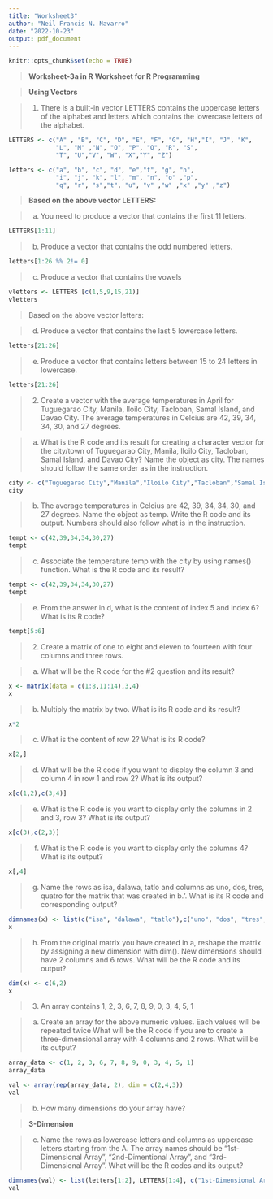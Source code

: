 ```yaml
---
title: "Worksheet3"
author: "Neil Francis N. Navarro"
date: "2022-10-23"
output: pdf_document
---
```


```r
knitr::opts_chunk$set(echo = TRUE)
```

>**Worksheet-3a in R**
>**Worksheet for R Programming**


>**Using Vectors**

>1. There is a built-in vector LETTERS contains the uppercase letters of the alphabet
>and letters which contains the lowercase letters of the alphabet.

```r
LETTERS <- c("A" , "B", "C", "D", "E", "F", "G", "H","I", "J", "K",
             "L", "M" ,"N", "O", "P", "Q", "R", "S",
             "T", "U","V", "W", "X","Y", "Z")

letters <- c("a", "b", "c", "d", "e","f", "g", "h",
             "i", "j", "k", "l", "m", "n", "o" ,"p",
             "q", "r", "s","t", "u", "v" ,"w" ,"x" ,"y" ,"z")
```

>**Based on the above vector LETTERS:**

>a. You need to produce a vector that contains the first 11 letters.

```r
LETTERS[1:11]
```
>b. Produce a vector that contains the odd numbered letters.

```r
letters[1:26 %% 2!= 0]
```

>c. Produce a vector that contains the vowels

```r
vletters <- LETTERS [c(1,5,9,15,21)]
vletters
```
>Based on the above vector letters:


>d. Produce a vector that contains the last 5 lowercase letters.

```r
letters[21:26]
```
>e. Produce a vector that contains letters between 15 to 24 letters in lowercase.

```r
letters[21:26]
```

>2. Create a vector with the average temperatures in April for Tuguegarao City, Manila,
>Iloilo City, Tacloban, Samal Island, and Davao City. The average temperatures in
>Celcius are 42, 39, 34, 34, 30, and 27 degrees.

>a. What is the R code and its result for creating a character vector for the city/town of
>Tuguegarao City, Manila, Iloilo City, Tacloban, Samal Island, and Davao City? Name the
>object as city. The names should follow the same order as in the instruction.

```r
city <- c("Tuguegarao City","Manila","Iloilo City","Tacloban","Samal Island","Davao City")
city
```

>b. The average temperatures in Celcius are 42, 39, 34, 34, 30, and 27 degrees.
>Name the object as temp. Write the R code and its output. Numbers should also follow what
>is in the instruction.

```r
tempt <- c(42,39,34,34,30,27)
tempt
```
>c. Associate the temperature temp with the city by using names() function. What is
>the R code and its result?

```r
tempt <- c(42,39,34,34,30,27)
tempt
```
>e. From the answer in d, what is the content of index 5 and index 6? What is its R code?

```r
tempt[5:6]
```


>2. Create a matrix of one to eight and eleven to fourteen with four columns and three
>rows.

>a. What will be the R code for the #2 question and its result?

```r
x <- matrix(data = c(1:8,11:14),3,4)
x
```

>b. Multiply the matrix by two. What is its R code and its result?

```r
x*2
```
>c. What is the content of row 2? What is its R code?

```r
x[2,]
```
>d. What will be the R code if you want to display the column 3 and column 4 in row 1
>and row 2? What is its output?

```r
x[c(1,2),c(3,4)]
```
>e. What is the R code is you want to display only the columns in 2 and 3, row 3? What
>is its output?

```r
x[c(3),c(2,3)]
```
>f. What is the R code is you want to display only the columns 4? What is its output?

```r
x[,4]
```
>g. Name the rows as isa, dalawa, tatlo and columns as uno, dos, tres, quatro
>for the matrix that was created in b.‘. What is its R code and corresponding output?

```r
dimnames(x) <- list(c("isa", "dalawa", "tatlo"),c("uno", "dos", "tres", "quatro"))
x
```
>h. From the original matrix you have created in a, reshape the matrix by assigning a
>new dimension with dim(). New dimensions should have 2 columns and 6 rows. What will
>be the R code and its output?

```r
dim(x) <- c(6,2)
x
```

>3. An array contains 1, 2, 3, 6, 7, 8, 9, 0, 3, 4, 5, 1

>a. Create an array for the above numeric values. Each values will be repeated twice
>What will be the R code if you are to create a three-dimensional array with 4 columns and 2
>rows. What will be its output?

```r
array_data <- c(1, 2, 3, 6, 7, 8, 9, 0, 3, 4, 5, 1)
array_data

val <- array(rep(array_data, 2), dim = c(2,4,3))
val
```
>b. How many dimensions do your array have?

>**3-Dimension**

>c. Name the rows as lowercase letters and columns as uppercase letters starting from
>the A. The array names should be “1st-Dimensional Array”, “2nd-Dimentional Array”, and
>“3rd-Dimensional Array”. What will be the R codes and its output?

```r
dimnames(val) <- list(letters[1:2], LETTERS[1:4], c("1st-Dimensional Array", "2nd-Dimentional Array", "3rd-Dimensional Array"))
val
```
